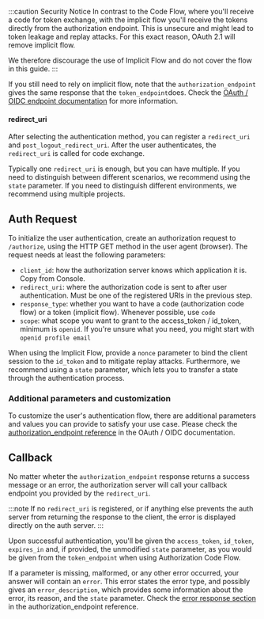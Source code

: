 :::caution Security Notice
In contrast to the Code Flow, where you'll receive a code for token exchange, with the implicit flow you'll receive
the tokens directly from the authorization endpoint. This is unsecure and might lead to token leakage and replay attacks.
For this exact reason, OAuth 2.1 will remove implicit flow.

We therefore discourage the use of Implicit Flow and do not cover the flow in this guide.
:::

If you still need to rely on implicit flow, note that the `authorization_endpoint` gives the same response that the `token_endpoint`does.
Check the [OAuth / OIDC endpoint documentation](/docs/apis/openidoauth/endpoints) for more information.

#### redirect_uri

After selecting the authentication method, you can register a `redirect_uri` and `post_logout_redirect_uri`.
After the user authenticates, the `redirect_uri` is called for code exchange.

Typically one `redirect_uri` is enough, but you can have multiple.
If you need to distinguish between different scenarios,
we recommend using the `state` parameter.
If you need to distinguish different environments, we recommend using multiple projects.

## Auth Request

To initialize the user authentication, create an authorization request to `/authorize`, using the HTTP GET method in the user agent (browser).
The request needs at least the following parameters:

- `client_id`: how the authorization server knows which application it is. Copy from Console.
- `redirect_uri`: where the authorization code is sent to after user authentication. Must be one of the registered URIs in the previous step.
- `response_type`: whether you want to have a code (authorization code flow) or a token (implicit flow). Whenever possible, use `code`
- `scope`: what scope you want to grant to the access_token / id_token, minimum is `openid`. If you're unsure what you need, you might start with `openid profile email`

When using the Implicit Flow, provide a `nonce` parameter to bind the client session to the `id_token` and to mitigate replay attacks.
Furthermore, we recommend using a `state` parameter, which lets
you to transfer a state through the authentication process.

### Additional parameters and customization

To customize the user's authentication flow, there are additional parameters and values you can provide to satisfy your use case.
Please check the [authorization_endpoint reference](/docs/apis/openidoauth/endpoints#authorization_endpoint) in the OAuth / OIDC documentation.

## Callback

No matter wheter the `authorization_endpoint` response returns a success message or an error,
the authorization server will call your callback endpoint you provided by the `redirect_uri`.

:::note
If no `redirect_uri` is registered, or if anything else prevents the auth server from returning the response to the client,
the error is displayed directly on the auth server.
:::

Upon successful authentication, you'll be given the `access_token`, `id_token`, `expires_in` and, if provided, the unmodified `state` parameter, as you would be given from the `token_endpoint` when using Authorization Code Flow.

If a parameter is missing, malformed, or any other error occurred, your answer will contain an `error`.
This error states the error type, and possibly gives an `error_description`, which provides some information about the error, its reason, and the `state` parameter.
Check the [error response section](/docs/apis/openidoauth/endpoints#error-response) in the authorization_endpoint reference.

